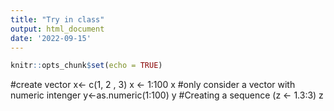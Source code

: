 ```yaml
---
title: "Try in class"
output: html_document
date: '2022-09-15'
---
```


```r
knitr::opts_chunk$set(echo = TRUE)
```

#create vector 
x<- c(1, 2 , 3)
x <- 1:100
x
#only consider a vector with numeric intenger 
y<-as.numeric(1:100)
y
#Creating a sequence 
(z <- 1.3:3)
z

